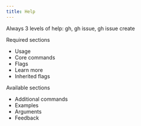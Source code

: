 ```yaml
---
title: Help
---
```



Always 3 levels of help: gh, gh issue, gh issue create

Required sections
- Usage
- Core commands
- Flags
- Learn more
- Inherited flags

Available sections
- Additional commands
- Examples
- Arguments
- Feedback

